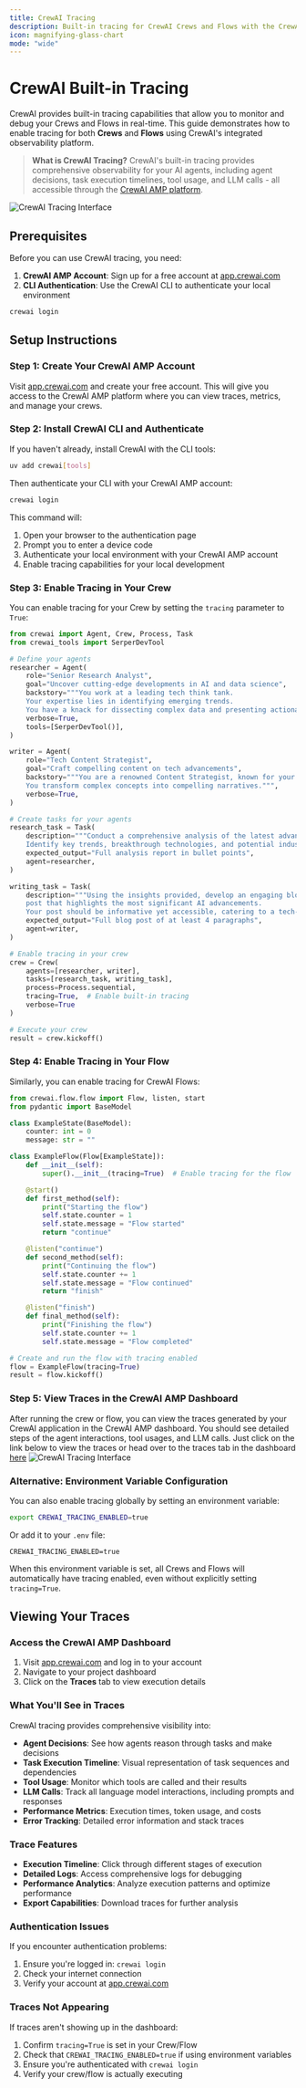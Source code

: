 ```yaml
---
title: CrewAI Tracing
description: Built-in tracing for CrewAI Crews and Flows with the CrewAI AMP platform
icon: magnifying-glass-chart
mode: "wide"
---
```


# CrewAI Built-in Tracing

CrewAI provides built-in tracing capabilities that allow you to monitor and debug your Crews and Flows in real-time. This guide demonstrates how to enable tracing for both **Crews** and **Flows** using CrewAI's integrated observability platform.

> **What is CrewAI Tracing?** CrewAI's built-in tracing provides comprehensive observability for your AI agents, including agent decisions, task execution timelines, tool usage, and LLM calls - all accessible through the [CrewAI AMP platform](https://app.crewai.com).

![CrewAI Tracing Interface](/images/crewai-tracing.png)

## Prerequisites

Before you can use CrewAI tracing, you need:

1. **CrewAI AMP Account**: Sign up for a free account at [app.crewai.com](https://app.crewai.com)
2. **CLI Authentication**: Use the CrewAI CLI to authenticate your local environment

```bash
crewai login
```

## Setup Instructions

### Step 1: Create Your CrewAI AMP Account

Visit [app.crewai.com](https://app.crewai.com) and create your free account. This will give you access to the CrewAI AMP platform where you can view traces, metrics, and manage your crews.

### Step 2: Install CrewAI CLI and Authenticate

If you haven't already, install CrewAI with the CLI tools:

```bash
uv add crewai[tools]
```

Then authenticate your CLI with your CrewAI AMP account:

```bash
crewai login
```

This command will:
1. Open your browser to the authentication page
2. Prompt you to enter a device code
3. Authenticate your local environment with your CrewAI AMP account
4. Enable tracing capabilities for your local development

### Step 3: Enable Tracing in Your Crew

You can enable tracing for your Crew by setting the `tracing` parameter to `True`:

```python
from crewai import Agent, Crew, Process, Task
from crewai_tools import SerperDevTool

# Define your agents
researcher = Agent(
    role="Senior Research Analyst",
    goal="Uncover cutting-edge developments in AI and data science",
    backstory="""You work at a leading tech think tank.
    Your expertise lies in identifying emerging trends.
    You have a knack for dissecting complex data and presenting actionable insights.""",
    verbose=True,
    tools=[SerperDevTool()],
)

writer = Agent(
    role="Tech Content Strategist",
    goal="Craft compelling content on tech advancements",
    backstory="""You are a renowned Content Strategist, known for your insightful and engaging articles.
    You transform complex concepts into compelling narratives.""",
    verbose=True,
)

# Create tasks for your agents
research_task = Task(
    description="""Conduct a comprehensive analysis of the latest advancements in AI in 2024.
    Identify key trends, breakthrough technologies, and potential industry impacts.""",
    expected_output="Full analysis report in bullet points",
    agent=researcher,
)

writing_task = Task(
    description="""Using the insights provided, develop an engaging blog
    post that highlights the most significant AI advancements.
    Your post should be informative yet accessible, catering to a tech-savvy audience.""",
    expected_output="Full blog post of at least 4 paragraphs",
    agent=writer,
)

# Enable tracing in your crew
crew = Crew(
    agents=[researcher, writer],
    tasks=[research_task, writing_task],
    process=Process.sequential,
    tracing=True,  # Enable built-in tracing
    verbose=True
)

# Execute your crew
result = crew.kickoff()
```

### Step 4: Enable Tracing in Your Flow

Similarly, you can enable tracing for CrewAI Flows:

```python
from crewai.flow.flow import Flow, listen, start
from pydantic import BaseModel

class ExampleState(BaseModel):
    counter: int = 0
    message: str = ""

class ExampleFlow(Flow[ExampleState]):
    def __init__(self):
        super().__init__(tracing=True)  # Enable tracing for the flow

    @start()
    def first_method(self):
        print("Starting the flow")
        self.state.counter = 1
        self.state.message = "Flow started"
        return "continue"

    @listen("continue")
    def second_method(self):
        print("Continuing the flow")
        self.state.counter += 1
        self.state.message = "Flow continued"
        return "finish"

    @listen("finish")
    def final_method(self):
        print("Finishing the flow")
        self.state.counter += 1
        self.state.message = "Flow completed"

# Create and run the flow with tracing enabled
flow = ExampleFlow(tracing=True)
result = flow.kickoff()
```

### Step 5: View Traces in the CrewAI AMP Dashboard

After running the crew or flow, you can view the traces generated by your CrewAI application in the CrewAI AMP dashboard. You should see detailed steps of the agent interactions, tool usages, and LLM calls.
Just click on the link below to view the traces or head over to the traces tab in the dashboard [here](https://app.crewai.com/crewai_plus/trace_batches)
![CrewAI Tracing Interface](/images/view-traces.png)


### Alternative: Environment Variable Configuration

You can also enable tracing globally by setting an environment variable:

```bash
export CREWAI_TRACING_ENABLED=true
```

Or add it to your `.env` file:

```env
CREWAI_TRACING_ENABLED=true
```

When this environment variable is set, all Crews and Flows will automatically have tracing enabled, even without explicitly setting `tracing=True`.

## Viewing Your Traces

### Access the CrewAI AMP Dashboard

1. Visit [app.crewai.com](https://app.crewai.com) and log in to your account
2. Navigate to your project dashboard
3. Click on the **Traces** tab to view execution details

### What You'll See in Traces

CrewAI tracing provides comprehensive visibility into:

- **Agent Decisions**: See how agents reason through tasks and make decisions
- **Task Execution Timeline**: Visual representation of task sequences and dependencies
- **Tool Usage**: Monitor which tools are called and their results
- **LLM Calls**: Track all language model interactions, including prompts and responses
- **Performance Metrics**: Execution times, token usage, and costs
- **Error Tracking**: Detailed error information and stack traces

### Trace Features
- **Execution Timeline**: Click through different stages of execution
- **Detailed Logs**: Access comprehensive logs for debugging
- **Performance Analytics**: Analyze execution patterns and optimize performance
- **Export Capabilities**: Download traces for further analysis

### Authentication Issues

If you encounter authentication problems:

1. Ensure you're logged in: `crewai login`
2. Check your internet connection
3. Verify your account at [app.crewai.com](https://app.crewai.com)

### Traces Not Appearing

If traces aren't showing up in the dashboard:

1. Confirm `tracing=True` is set in your Crew/Flow
2. Check that `CREWAI_TRACING_ENABLED=true` if using environment variables
3. Ensure you're authenticated with `crewai login`
4. Verify your crew/flow is actually executing
